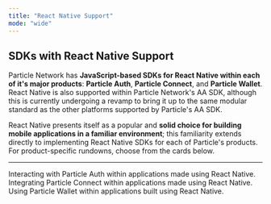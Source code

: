 ```yaml
---
title: "React Native Support"
mode: "wide"
---
```


## SDKs with React Native Support

Particle Network has **JavaScript-based SDKs for React Native within each of it's major products**: **Particle Auth**, **Particle Connect**, and **Particle Wallet**. React Native is also supported within Particle Network's AA SDK, although this is currently undergoing a revamp to bring it up to the same modular standard as the other platforms supported by Particle's AA SDK. 

React Native presents itself as a popular and **solid choice for building mobile applications in a familiar environment**; this familiarity extends directly to implementing React Native SDKs for each of Particle's products. For product-specific rundowns, choose from the cards below.

***

<CardGroup cols={3}>
  <Card title="Particle Auth" href="/api/auth/mobile-sdks/react">
    Interacting with Particle Auth within applications made using React Native.
  </Card>
  <Card title="Particle Connect" href="/api/connect/mobile/react">
    Integrating Particle Connect within applications made using React Native.
  </Card>
   <Card title="Particle Wallet" href="/api/wallet/mobile/react">
    Using Particle Wallet within applications built using React Native.
  </Card>
</CardGroup>

